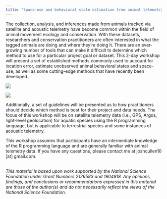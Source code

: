 ```yaml
---
title: "Space-use and behavioral state estimation from animal telemetry data"
---
```


The collection, analysis, and inferences made from animals tracked via satellite and acoustic telemetry have become common within the field of animal movement ecology and conservation. With these datasets, researchers and conservation practitioners are often interested in what the tagged animals are doing and where they’re doing it. There are an ever-growing number of tools that can make it difficult to determine which method to use for a particular project goal or dataset. This 2-day workshop will present a set of established methods commonly used to account for location error, estimate unobserved animal behavioral states and space-use, as well as some cutting-edge methods that have recently been developed.

::: {layout-ncol=2}
![](images/Promo_behavior_plot.png)

![](images/Promo_KDE_plot.png)
:::


Additionally, a set of guidelines will be presented as to how practitioners should decide which method is best for their project and data needs. The focus of this workshop will be on satellite telemetry data (i.e., GPS, Argos, light-level geolocation) for aquatic species using the R programming language, but is applicable to terrestrial species and some instances of acoustic telemetry.

This workshop assumes that participants have an intermediate knowledge of the R programming language and are generally familiar with animal telemetry data. If you have any questions, please contact me at joshcullen10 [at] gmail.com.
<br>
<br>

*This material is based upon work supported by the National Science Foundation under Grant Numbers 2126583 and 1904818. Any opinions, findings, and conclusions or recommendations expressed in this material are those of the author(s) and do not necessarily reflect the views of the National Science Foundation.*

